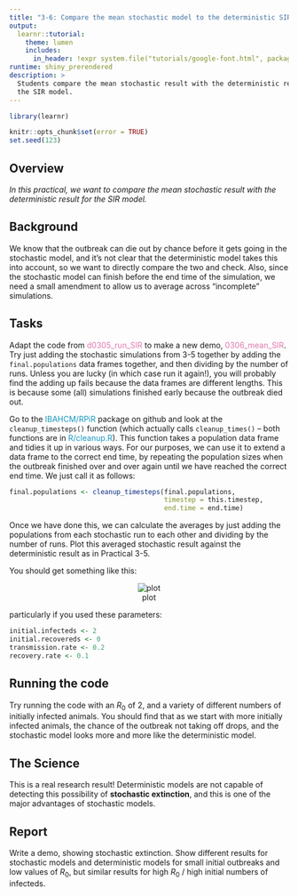 ```yaml
---
title: "3-6: Compare the mean stochastic model to the deterministic SIR model"
output: 
  learnr::tutorial:
    theme: lumen
    includes:
      in_header: !expr system.file("tutorials/google-font.html", package = "RPiR")
runtime: shiny_prerendered
description: >
  Students compare the mean stochastic result with the deterministic result for 
  the SIR model.
---
```


```r
library(learnr)

knitr::opts_chunk$set(error = TRUE)
set.seed(123)
```

## Overview

*In this practical, we want to compare the mean stochastic result with the*
*deterministic result for the SIR model.*


## Background

We know that the outbreak can die out by chance before it gets going in the 
stochastic model, and it’s not clear that the deterministic model takes this 
into account, so we want to directly compare the two and check. Also, since the
stochastic model can finish before the end time of the simulation, we need a 
small amendment to allow us to average across "incomplete" simulations.

## Tasks

Adapt the code from <span style="color: #de77ae;">d0305_run_SIR</span> to make a 
new demo, <span style="color: #de77ae;">0306_mean_SIR</span>. Try just 
adding the stochastic simulations from 3-5 together by adding the 
`final.populations` data frames together, and then dividing by the number of 
runs. Unless you are lucky (in which case run it again!), you will probably find 
the adding up fails because the data frames are different lengths. This is 
because some (all) simulations finished early because the outbreak died out.

Go to the <span style="color: #1697C0;">IBAHCM/RPiR</span> package on 
github and look at the `cleanup_timesteps()` function (which actually calls 
`cleanup_times()` – both functions are in 
<span style="color: #1697C0;">R/cleanup.R</span>). This function takes a
population data frame and tidies it up in various ways. For our purposes, we can
use it to extend a data frame to the correct end time, by repeating the 
population sizes when the outbreak finished over and over again until we have
reached the correct end time. We just call it as follows:

```r
final.populations <- cleanup_timesteps(final.populations,
                                       timestep = this.timestep,
                                       end.time = end.time)
```

Once we have done this, we can calculate the averages by just adding the 
populations from each stochastic run to each other and dividing by the number of
runs. Plot this averaged stochastic result against the deterministic result as
in Practical 3-5.

You should get something like this:

<center>![plot](images/3-6.gif)</center>

particularly if you used these parameters:

```r
initial.infecteds <- 2
initial.recovereds <- 0
transmission.rate <- 0.2
recovery.rate <- 0.1
```

## Running the code

Try running the code with an $R_0$ of 2, and a variety of different numbers of 
initially infected animals. You should find that as we start with more initially
infected animals, the chance of the outbreak not taking off drops, and the 
stochastic model looks more and more like the deterministic model.

## The Science

This is a real research result! Deterministic models are not capable of 
detecting this possibility of **stochastic extinction**, and this is one of the 
major advantages of stochastic models.

## Report

Write a demo, showing stochastic extinction. Show different results 
for stochastic models and deterministic models for small initial outbreaks and 
low values of $R_0$, but similar results for high $R_0$ / high initial numbers 
of infecteds.
